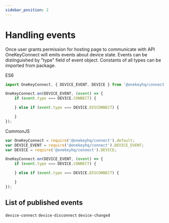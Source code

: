 ```yaml
---
sidebar_position: 2
---
```


# Handling events

Once user grants permission for hosting page to communicate with API OneKeyConnect will emits events
about device state.
Events can be distinguished by "type" field of event object.
Constants of all types can be imported from package.

ES6

```javascript
import OneKeyConnect, { DEVICE_EVENT, DEVICE } from '@onekeyhq/connect';

OneKeyConnect.on(DEVICE_EVENT, (event) => {
    if (event.type === DEVICE.CONNECT) {

    } else if (event.type === DEVICE.DISCONNECT) {

    }
});
```

CommonJS

```javascript
var OneKeyConnect = require('@onekeyhq/connect').default;
var DEVICE_EVENT = require('@onekeyhq/connect').DEVICE_EVENT;
var DEVICE = require('@onekeyhq/connect').DEVICE;

OneKeyConnect.on(DEVICE_EVENT, (event) => {
    if (event.type === DEVICE.CONNECT) {

    } else if (event.type === DEVICE.DISCONNECT) {

    }
});
```

## List of published events

`device-connect`
`device-disconnect`
`device-changed`
